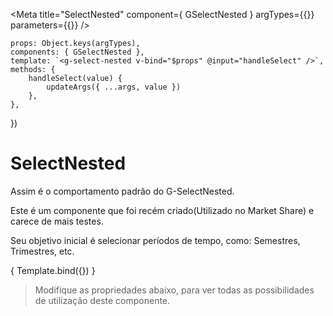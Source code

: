 
<Meta
    title="SelectNested"
    component={ GSelectNested }
    argTypes={{}}
    parameters={{}}
/>

    props: Object.keys(argTypes),
    components: { GSelectNested },
    template: `<g-select-nested v-bind="$props" @input="handleSelect" />`,
    methods: {
        handleSelect(value) {
            updateArgs({ ...args, value })
        },
    },
})

# SelectNested

Assim é o comportamento padrão do G-SelectNested.

Este é um componente que foi recém criado(Utilizado no Market Share) e carece de mais testes.

Seu objetivo inicial é selecionar períodos de tempo, como: Semestres, Trimestres, etc.

<Canvas>
    <Story 
        name="SelectNested"
        args={{
            input: action('input'),
            options: [
                { label: 'Anual', value: 'anual'},
                {
                    label: 'Semestral',
                    childrens: [
                        { label: 'Semestre 1', value: 'semestre-1' },
                        { label: 'Semestre 2', value: 'semestre-2' },
                    ],
                },
            ],
            value: { label: 'Anual', value: 'anual' },
            placeholder: 'Selecione uma período',
        }}
    >
        { Template.bind({}) }
    </Story>
</Canvas>

> Modifique as propriedades abaixo, para ver todas as possibilidades de utilização deste componente.

<ArgsTable story="SelectNested" />
